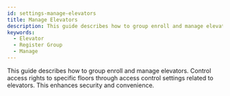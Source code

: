 ```yaml
---
id: settings-manage-elevators
title: Manage Elevators
description: This guide describes how to group enroll and manage elevators.
keywords:
  - Elevator
  - Register Group
  - Manage
---
```


This guide describes how to group enroll and manage elevators. Control access rights to specific floors through access control settings related to elevators. This enhances security and convenience.

<DocCardList />
